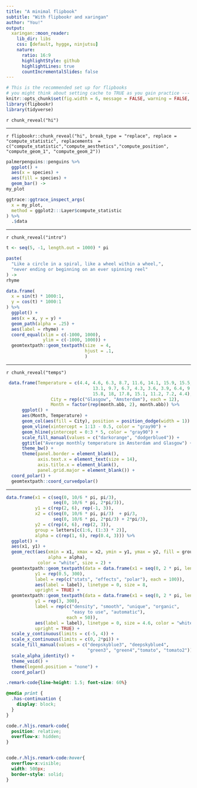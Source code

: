 ```yaml
---
title: "A minimal flipbook"
subtitle: "With flipbookr and xaringan"
author: "You!"
output:
  xaringan::moon_reader:
    lib_dir: libs
    css: [default, hygge, ninjutsu]
    nature:
      ratio: 16:9
      highlightStyle: github
      highlightLines: true
      countIncrementalSlides: false
---
```



```r
# This is the recommended set up for flipbooks
# you might think about setting cache to TRUE as you gain practice --- building flipbooks from scratch can be time consuming
knitr::opts_chunk$set(fig.width = 6, message = FALSE, warning = FALSE, comment = "", cache = F)
library(flipbookr)
library(tidyverse)
```



`r chunk_reveal("hi")`

---

`r flipbookr::chunk_reveal("hi", break_type = "replace", replace = "compute_statistic", replacements  = c("compute_statistic","compute_aesthetics","compute_position", "compute_geom_1", "compute_geom_2"))`

```r
palmerpenguins::penguins %>% 
  ggplot() + 
  aes(x = species) + 
  aes(fill = species) +
  geom_bar() ->
my_plot

ggtrace::ggtrace_inspect_args(
  x = my_plot,
  method = ggplot2:::Layer$compute_statistic
) %>% 
  .$data
```

<!-- adjust font size in this css code chunk, currently 80 -->



---

`r chunk_reveal("intro")`

```r
t <- seq(5, -1, length.out = 1000) * pi

paste(
  "Like a circle in a spiral, like a wheel within a wheel,",
  "never ending or beginning on an ever spinning reel"
) ->
rhyme

data.frame(
  x = sin(t) * 1000:1,
  y = cos(t) * 1000:1
) %>% 
  ggplot() +
  aes(x = x, y = y) + 
  geom_path(alpha = .25) +
  aes(label = rhyme) + 
  coord_equal(xlim = c(-1000, 1000), 
              ylim = c(-1000, 1000)) + 
  geomtextpath::geom_textpath(size  = 4, 
                              hjust = .1,
                              )
```

---

`r chunk_reveal("temps")`


```r
 data.frame(Temperature = c(4.4, 4.6, 6.3, 8.7, 11.6, 14.1, 15.9, 15.5,
                                 13.1, 9.7, 6.7, 4.3, 3.6, 3.9, 6.4, 9.7, 13.2,
                                 15.8, 18, 17.8, 15.1, 11.2, 7.2, 4.4),
                 City = rep(c("Glasgow", "Amsterdam"), each = 12),
                 Month = factor(rep(month.abb, 2), month.abb)) %>% 
      ggplot() +
      aes(Month, Temperature) +
      geom_col(aes(fill = City), position = position_dodge(width = 1)) +
      geom_vline(xintercept = 1:13 - 0.5, color = "gray90") +
      geom_hline(yintercept = 0:3 * 5, color = "gray90") +
      scale_fill_manual(values = c("darkorange", "dodgerblue4")) +
      ggtitle("Average monthly temperature in Amsterdam and Glasgow") +
      theme_bw() +
      theme(panel.border = element_blank(),
            axis.text.x = element_text(size = 14),
            axis.title.x = element_blank(),
            panel.grid.major = element_blank()) + 
  coord_polar() + 
  geomtextpath::coord_curvedpolar()
```


---

```r
data.frame(x1 = c(seq(0, 10/6 * pi, pi/3),
                  seq(0, 10/6 * pi, 2*pi/3)),
           y1 = c(rep(2, 6), rep(-1, 3)),
           x2 = c(seq(0, 10/6 * pi, pi/3)  + pi/3,
                  seq(0, 10/6 * pi, 2*pi/3) + 2*pi/3),
           y2 = c(rep(4, 6), rep(2, 3)),
           group = letters[c(1:6, (1:3) * 2)],
           alpha = c(rep(1, 6), rep(0.4, 3))) %>% 
  ggplot() +
  aes(x1, y1) +
  geom_rect(aes(xmin = x1, xmax = x2, ymin = y1, ymax = y2, fill = group,
                alpha = alpha),
            color = "white", size = 2) +
  geomtextpath::geom_textpath(data = data.frame(x1 = seq(0, 2 * pi, length = 300),
           y1 = rep(0.5, 300),
           label = rep(c("stats", "effects", "polar"), each = 100)),
           aes(label = label), linetype = 0, size = 8,
           upright = TRUE) +
  geomtextpath::geom_textpath(data = data.frame(x1 = seq(0, 2 * pi, length = 300),
           y1 = rep(3, 300),
           label = rep(c("density", "smooth", "unique", "organic",
                         "easy to use", "automatic"), 
                       each = 50)),
           aes(label = label), linetype = 0, size = 4.6, color = "white",
           upright = TRUE) +
  scale_y_continuous(limits = c(-5, 4)) +
  scale_x_continuous(limits = c(0, 2*pi)) +
  scale_fill_manual(values = c("deepskyblue3", "deepskyblue4",
                               "green3", "green4","tomato", "tomato2")) +
  scale_alpha_identity() +
  theme_void() +
  theme(legend.position = "none") + 
  coord_polar()
```


```css
.remark-code{line-height: 1.5; font-size: 60%}

@media print {
  .has-continuation {
    display: block;
  }
}

code.r.hljs.remark-code{
  position: relative;
  overflow-x: hidden;
}


code.r.hljs.remark-code:hover{
  overflow-x:visible;
  width: 500px;
  border-style: solid;
}
```
